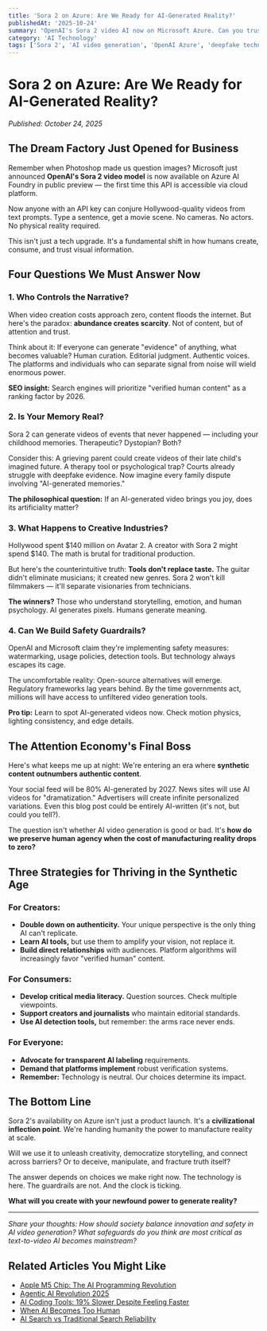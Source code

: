 ```yaml
---
title: 'Sora 2 on Azure: Are We Ready for AI-Generated Reality?'
publishedAt: '2025-10-24'
summary: "OpenAI's Sora 2 video AI now on Microsoft Azure. Can you trust what you see? Explore how text-to-video technology reshapes truth, creativity, and power."
category: 'AI Technology'
tags: ['Sora 2', 'AI video generation', 'OpenAI Azure', 'deepfake technology', 'AI creativity', 'synthetic media', 'text-to-video AI', 'Azure AI Foundry']
---
```


# Sora 2 on Azure: Are We Ready for AI-Generated Reality?

*Published: October 24, 2025*

## The Dream Factory Just Opened for Business

Remember when Photoshop made us question images? Microsoft just announced **OpenAI's Sora 2 video model** is now available on Azure AI Foundry in public preview — the first time this API is accessible via cloud platform.

Now anyone with an API key can conjure Hollywood-quality videos from text prompts. Type a sentence, get a movie scene. No cameras. No actors. No physical reality required.

This isn't just a tech upgrade. It's a fundamental shift in how humans create, consume, and trust visual information.

## Four Questions We Must Answer Now

### 1. Who Controls the Narrative?

When video creation costs approach zero, content floods the internet. But here's the paradox: **abundance creates scarcity**. Not of content, but of attention and trust.

Think about it: If everyone can generate "evidence" of anything, what becomes valuable? Human curation. Editorial judgment. Authentic voices. The platforms and individuals who can separate signal from noise will wield enormous power.

**SEO insight:** Search engines will prioritize "verified human content" as a ranking factor by 2026.

### 2. Is Your Memory Real?

Sora 2 can generate videos of events that never happened — including your childhood memories. Therapeutic? Dystopian? Both?

Consider this: A grieving parent could create videos of their late child's imagined future. A therapy tool or psychological trap? Courts already struggle with deepfake evidence. Now imagine every family dispute involving "AI-generated memories."

**The philosophical question:** If an AI-generated video brings you joy, does its artificiality matter?

### 3. What Happens to Creative Industries?

Hollywood spent $140 million on Avatar 2. A creator with Sora 2 might spend $140. The math is brutal for traditional production.

But here's the counterintuitive truth: **Tools don't replace taste.** The guitar didn't eliminate musicians; it created new genres. Sora 2 won't kill filmmakers — it'll separate visionaries from technicians.

**The winners?** Those who understand storytelling, emotion, and human psychology. AI generates pixels. Humans generate meaning.

### 4. Can We Build Safety Guardrails?

OpenAI and Microsoft claim they're implementing safety measures: watermarking, usage policies, detection tools. But technology always escapes its cage.

The uncomfortable reality: Open-source alternatives will emerge. Regulatory frameworks lag years behind. By the time governments act, millions will have access to unfiltered video generation tools.

**Pro tip:** Learn to spot AI-generated videos now. Check motion physics, lighting consistency, and edge details.

## The Attention Economy's Final Boss

Here's what keeps me up at night: We're entering an era where **synthetic content outnumbers authentic content**.

Your social feed will be 80% AI-generated by 2027. News sites will use AI videos for "dramatization." Advertisers will create infinite personalized variations. Even this blog post could be entirely AI-written (it's not, but could you tell?).

The question isn't whether AI video generation is good or bad. It's **how do we preserve human agency when the cost of manufacturing reality drops to zero?**

## Three Strategies for Thriving in the Synthetic Age

### For Creators:

- **Double down on authenticity.** Your unique perspective is the only thing AI can't replicate.
- **Learn AI tools,** but use them to amplify your vision, not replace it.
- **Build direct relationships** with audiences. Platform algorithms will increasingly favor "verified human" content.

### For Consumers:

- **Develop critical media literacy.** Question sources. Check multiple viewpoints.
- **Support creators and journalists** who maintain editorial standards.
- **Use AI detection tools,** but remember: the arms race never ends.

### For Everyone:

- **Advocate for transparent AI labeling** requirements.
- **Demand that platforms implement** robust verification systems.
- **Remember:** Technology is neutral. Our choices determine its impact.

## The Bottom Line

Sora 2's availability on Azure isn't just a product launch. It's a **civilizational inflection point**. We're handing humanity the power to manufacture reality at scale.

Will we use it to unleash creativity, democratize storytelling, and connect across barriers? Or to deceive, manipulate, and fracture truth itself?

The answer depends on choices we make right now. The technology is here. The guardrails are not. And the clock is ticking.

**What will you create with your newfound power to generate reality?**

---

*Share your thoughts: How should society balance innovation and safety in AI video generation? What safeguards do you think are most critical as text-to-video AI becomes mainstream?*

## Related Articles You Might Like

- [Apple M5 Chip: The AI Programming Revolution](/blog/apple-m5-chip-ai-programming-revolution)
- [Agentic AI Revolution 2025](/blog/agentic-ai-revolution-2025)
- [AI Coding Tools: 19% Slower Despite Feeling Faster](/blog/ai-coding-tools-slower-productivity-paradox)
- [When AI Becomes Too Human](/blog/when-ai-becomes-too-human)
- [AI Search vs Traditional Search Reliability](/blog/AI-Search-vs-Traditional-Search-Reliability)
